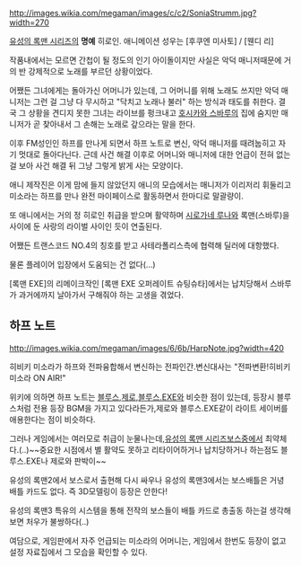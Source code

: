 http://images.wikia.com/megaman/images/c/c2/SoniaStrumm.jpg?width=270

[[유성의 록맨 시리즈]]의 '''명예''' 히로인. 애니메이션 성우는 [후쿠엔 미사토] / [웬디 리]

작품내에서는 모르면 간첩이 될 정도의 인기 아이돌이지만 사실은 악덕 매니저때문에 거의 반 강제적으로 노래를 부르던 상황이었다.

어쨌든 그녀에게는 돌아가신 어머니가 있는데, 그 어머니를 위해 노래도 쓰지만 악덕 매니저는 그런 걸 그냥 다 무시하고 "닥치고 노래나 불러" 하는 방식과 태도를 취한다. 결국 그 상황을 견디지 못한 그녀는 라이브를 펑크내고 [[호시카와 스바루]]의 집에 숨지만 매니저가 곧 찾아내서 그 손해는 노래로 갚으라는 말을 한다.

이후 FM성인인 하프를 만나게 되면서 하프 노트로 변신, 악덕 매니저를 때려눕히고 자기 멋대로 돌아다닌다. 근데 사건 해결 이후로 어머니와 매니저에 대한 언급이 전혀 없는 걸 보아 사건 해결 뒤 그냥 그렇게 밝게 사는 모양이다.

애니 제작진은 이게 맘에 들지 않았던지 애니의 모습에서는 매니저가 이리저리 휘둘리고 미소라는 하프를 만나 완전 마이페이스로 활동하면서  한마디로 말괄량이.

또 애니에서는 거의 정 히로인 취급을 받으며 활약하며 [[시로가네 루나]]와 록맨(스바루)을 사이에 둔 사랑의 라이벌 사이인 듯이 연출된다.

어쨌든 트랜스코드 NO.4의 칭호를 받고 사테라폴리스측에 협력해 딜러에 대항했다.

물론 플레이어 입장에서 도움되는 건 없다(...)

[록맨 EXE]의 리메이크작인 [록맨 EXE 오퍼레이트 슈팅슈타]에서는 납치당해서 스바루가 과거에까지 날아가서 구해줘야 하는 고생을 겪었다.

== 하프 노트 ==
http://images.wikia.com/megaman/images/6/6b/HarpNote.jpg?width=420

히비키 미소라가 하프와 전파융합해서 변신하는 전파인간.변신대사는 "전파변환!히비키 미소라 ON AIR!"

위키에 의하면 하프 노트는 [[블루스]],[[제로]],[[블루스.EXE]]와 비슷한 점이 있는데, 등장시 블루스처럼 전용 등장 BGM을 가지고 있다라든가,제로와 블루스.EXE같이 라이트 세이버를 애용한다는 점이 비슷하다.

그러나 게임에서는 여러모로 취급이 눈물나는데,[[유성의 록맨 시리즈]]보스중에서 최약체다.(..)~~중요한 시점에서 별 활약도 못하고 리타이어하거나 납치당하거나 하는점도 블루스.EXE나 제로와 판박이~~ 

유성의 록맨2에서 보스로서 출현해 다시 싸우나 유성의 록맨3에서는 보스배틀은 거녕 배틀 카드도 없다. 즉 3D모델링이 등장은 안한다!

유성의 록맨3 특유의 시스템을 통해 전작의 보스들이 배틀 카드로 총출동 하는걸 생각해 보면 처우가 불쌍하다(..)

여담으로, 게임판에서 자주 언급되는 미소라의 어머니는, 게임에서 한번도 등장이 없고 설정 자료집에서 그 모습을 확인할 수 있다.
